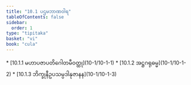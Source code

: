 ```yaml
---
title: "10.1 ပဌမဘာဏဝါရ"
tableOfContents: false
sidebar:
  order: 1
type: "tipitaka"
basket: "vi"
book: "cula"
---
```



<DynamicBreadcrumb />



<TableOfContents book="cula" section="10.1">
* [10.1.1 မဟာပဇာပတိဂေါတမီဝတ္ထု](10-1/10-1-1)
* [10.1.2 အဋ္ဌဂရုဓမ္မ](10-1/10-1-2)
* [10.1.3 ဘိက္ခုနီဥပသမ္ပဒါနုဇာနန](10-1/10-1-3)
</TableOfContents>
